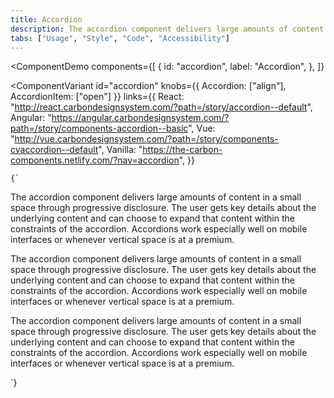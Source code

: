 ```yaml
---
title: Accordion
description: The accordion component delivers large amounts of content in a small space through progressive disclosure. The user gets key details about the underlying content and can choose to expand that content.
tabs: ["Usage", "Style", "Code", "Accessibility"]
---
```


<ComponentDemo
  components={[
    {
      id: "accordion",
      label: "Accordion",
    },
  ]}
>
  <ComponentVariant
    id="accordion"
    knobs={{ Accordion: ["align"], AccordionItem: ["open"] }}
    links={{
      React:
        "http://react.carbondesignsystem.com/?path=/story/accordion--default",
      Angular:
        "https://angular.carbondesignsystem.com/?path=/story/components-accordion--basic",
      Vue:
        "http://vue.carbondesignsystem.com/?path=/story/components-cvaccordion--default",
      Vanilla: "https://the-carbon-components.netlify.com/?nav=accordion",
    }}
  >
    {`
  <Accordion>
    <AccordionItem title="Title 1"><p>The accordion component delivers large amounts of content in a small space through progressive disclosure. The user gets key details about the underlying content and can choose to expand that content within the constraints of the accordion. Accordions work especially well on mobile interfaces or whenever vertical space is at a premium.</p></AccordionItem>
    <AccordionItem title="Title 2"><p>The accordion component delivers large amounts of content in a small space through progressive disclosure. The user gets key details about the underlying content and can choose to expand that content within the constraints of the accordion. Accordions work especially well on mobile interfaces or whenever vertical space is at a premium.</p></AccordionItem>
    <AccordionItem title="Title 3"><p>The accordion component delivers large amounts of content in a small space through progressive disclosure. The user gets key details about the underlying content and can choose to expand that content within the constraints of the accordion. Accordions work especially well on mobile interfaces or whenever vertical space is at a premium.</p></AccordionItem>
  </Accordion>
  `}
  </ComponentVariant>
</ComponentDemo>
